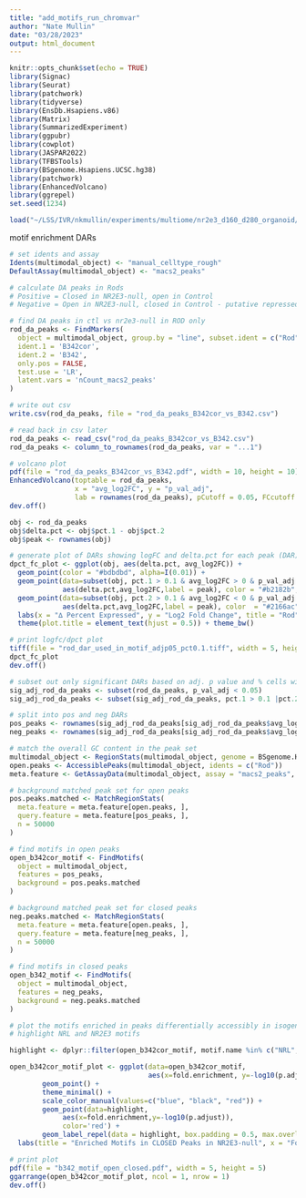 ```yaml
---
title: "add_motifs_run_chromvar"
author: "Nate Mullin"
date: "03/28/2023"
output: html_document
---
```


```r
knitr::opts_chunk$set(echo = TRUE)
library(Signac)
library(Seurat)
library(patchwork)
library(tidyverse)
library(EnsDb.Hsapiens.v86)
library(Matrix)
library(SummarizedExperiment)
library(ggpubr)
library(cowplot)
library(JASPAR2022)
library(TFBSTools)
library(BSgenome.Hsapiens.UCSC.hg38)
library(patchwork)
library(EnhancedVolcano)
library(ggrepel)
set.seed(1234)
```

```r
load("~/LSS/IVR/nkmullin/experiments/multiome/nr2e3_d160_d280_organoid/seurat_downstream/motif/multimodal_object_macs2_peaks_03282023.RData")
```


###############################################################################
############################ motif enrichment DARs ############################
###############################################################################
```r
# set idents and assay
Idents(multimodal_object) <- "manual_celltype_rough"
DefaultAssay(multimodal_object) <- "macs2_peaks"

# calculate DA peaks in Rods
# Positive = Closed in NR2E3-null, open in Control
# Negative = Open in NR2E3-null, closed in Control - putative repressed sites

# find DA peaks in ctl vs nr2e3-null in ROD only
rod_da_peaks <- FindMarkers(
  object = multimodal_object, group.by = "line", subset.ident = c("Rod"),
  ident.1 = 'B342cor',
  ident.2 = 'B342',
  only.pos = FALSE,
  test.use = 'LR',
  latent.vars = 'nCount_macs2_peaks'
)

# write out csv
write.csv(rod_da_peaks, file = "rod_da_peaks_B342cor_vs_B342.csv")

# read back in csv later
rod_da_peaks <- read_csv("rod_da_peaks_B342cor_vs_B342.csv")
rod_da_peaks <- column_to_rownames(rod_da_peaks, var = "...1")

# volcano plot
pdf(file = "rod_da_peaks_B342cor_vs_B342.pdf", width = 10, height = 10)
EnhancedVolcano(toptable = rod_da_peaks, 
                x = "avg_log2FC", y = "p_val_adj", 
                lab = rownames(rod_da_peaks), pCutoff = 0.05, FCcutoff = 1, drawConnectors = T)
dev.off()
```


```r
obj <- rod_da_peaks
obj$delta.pct <- obj$pct.1 - obj$pct.2
obj$peak <- rownames(obj)

# generate plot of DARs showing logFC and delta.pct for each peak (DAR)
dpct_fc_plot <- ggplot(obj, aes(delta.pct, avg_log2FC)) + 
  geom_point(color = "#bdbdbd", alpha=I(0.01)) +
  geom_point(data=subset(obj, pct.1 > 0.1 & avg_log2FC > 0 & p_val_adj < 0.05),
             aes(delta.pct,avg_log2FC,label = peak), color = "#b2182b",alpha=I(0.5)) + 
  geom_point(data=subset(obj, pct.2 > 0.1 & avg_log2FC < 0 & p_val_adj < 0.05),
             aes(delta.pct,avg_log2FC,label = peak), color  = "#2166ac",alpha=I(0.5)) + 
  labs(x = "∆ Percent Expressed", y = "Log2 Fold Change", title = "Rod") +
  theme(plot.title = element_text(hjust = 0.5)) + theme_bw() 

# print logfc/dpct plot
tiff(file = "rod_dar_used_in_motif_adjp05_pct0.1.tiff", width = 5, height = 5, res = 300, units = "in")
dpct_fc_plot
dev.off()

```


```r
# subset out only significant DARs based on adj. p value and % cells with peak (10% cutoff)
sig_adj_rod_da_peaks <- subset(rod_da_peaks, p_val_adj < 0.05)
sig_adj_rod_da_peaks <- subset(sig_adj_rod_da_peaks, pct.1 > 0.1 |pct.2 > 0.1 )

# split into pos and neg DARs
pos_peaks <- rownames(sig_adj_rod_da_peaks[sig_adj_rod_da_peaks$avg_log2FC > 0,])
neg_peaks <- rownames(sig_adj_rod_da_peaks[sig_adj_rod_da_peaks$avg_log2FC < 0,])

# match the overall GC content in the peak set
multimodal_object <- RegionStats(multimodal_object, genome = BSgenome.Hsapiens.UCSC.hg38)
open.peaks <- AccessiblePeaks(multimodal_object, idents = c("Rod"))
meta.feature <- GetAssayData(multimodal_object, assay = "macs2_peaks", slot = "meta.features")

# background matched peak set for open peaks
pos.peaks.matched <- MatchRegionStats(
  meta.feature = meta.feature[open.peaks, ],
  query.feature = meta.feature[pos_peaks, ],
  n = 50000
)

# find motifs in open peaks
open_b342cor_motif <- FindMotifs(
  object = multimodal_object,
  features = pos_peaks, 
  background = pos.peaks.matched
)

# background matched peak set for closed peaks
neg.peaks.matched <- MatchRegionStats(
  meta.feature = meta.feature[open.peaks, ],
  query.feature = meta.feature[neg_peaks, ],
  n = 50000
)

# find motifs in closed peaks
open_b342_motif <- FindMotifs(
  object = multimodal_object,
  features = neg_peaks, 
  background = neg.peaks.matched
)

```

```r
# plot the motifs enriched in peaks differentially accessibly in isogenic control
# highlight NRL and NR2E3 motifs

highlight <- dplyr::filter(open_b342cor_motif, motif.name %in% c("NRL", "Nr2e3"))

open_b342cor_motif_plot <- ggplot(data=open_b342cor_motif, 
                                  aes(x=fold.enrichment, y=-log10(p.adjust), label=motif.name)) +
        geom_point() + 
        theme_minimal() +
        scale_color_manual(values=c("blue", "black", "red")) +
        geom_point(data=highlight, 
             aes(x=fold.enrichment,y=-log10(p.adjust)), 
             color='red') +
        geom_label_repel(data = highlight, box.padding = 0.5, max.overlaps = 10, fill = "white") +
  labs(title = "Enriched Motifs in CLOSED Peaks in NR2E3-null", x = "Fold Enrichment over Background") 

# print plot
pdf(file = "b342_motif_open_closed.pdf", width = 5, height = 5)
ggarrange(open_b342cor_motif_plot, ncol = 1, nrow = 1)
dev.off()
```
